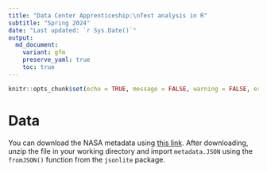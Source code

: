 ```yaml
---
title: "Data Center Apprenticeship:\nText analysis in R"
subtitle: "Spring 2024" 
date: "Last updated: `r Sys.Date()`"
output:
  md_document:
    variant: gfm
    preserve_yaml: true
    toc: true
---
```


```r
knitr::opts_chunk$set(echo = TRUE, message = FALSE, warning = FALSE, error = FALSE)
```

# Data

You can download the NASA metadata using [this link](https://raw.githubusercontent.com/ucrdatacenter/projects/main/apprenticeship/10_text/NASAmetadata.zip).
After downloading, unzip the file in your working directory and import `metadata.JSON` using the `fromJSON()` function from the `jsonlite` package.